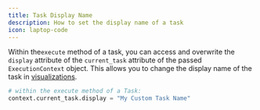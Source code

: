 ```yaml
---
title: Task Display Name
description: How to set the display name of a task
icon: laptop-code
---
```


Within the`execute` method of a task, you can access and overwrite the `display` attribute of the `current_task` attribute of the passed `ExecutionContext` object.
This allows you to change the display name of the task in [visualizations](/workflows/concepts/jobs#visualization).

<RequestExample>

```python Python
# within the execute method of a Task:
context.current_task.display = "My Custom Task Name"
```

</RequestExample>
